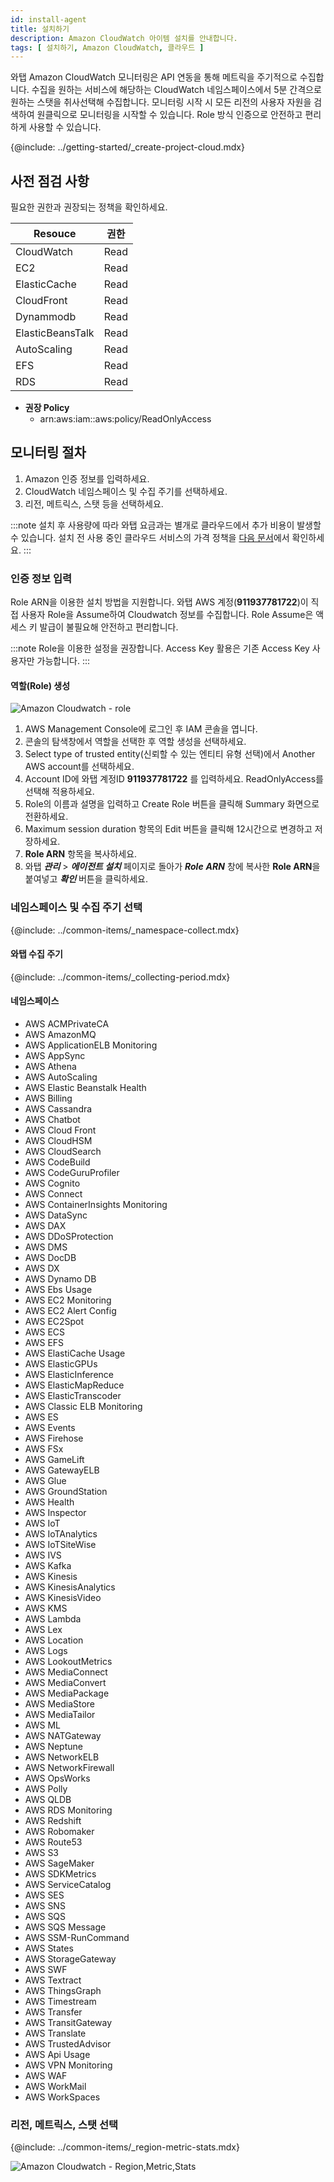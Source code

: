 ```yaml
---
id: install-agent
title: 설치하기
description: Amazon CloudWatch 아이템 설치를 안내합니다.
tags: [ 설치하기, Amazon CloudWatch, 클라우드 ]
---
```



와탭 Amazon CloudWatch 모니터링은 API 연동을 통해 메트릭을 주기적으로 수집합니다. 수집을 원하는 서비스에 해당하는 CloudWatch 네임스페이스에서 5분 간격으로 원하는 스탯을 취사선택해 수집합니다. 모니터링 시작 시 모든 리전의 사용자 자원을 검색하여 원클릭으로 모니터링을 시작할 수 있습니다. Role 방식 인증으로 안전하고 편리하게 사용할 수 있습니다. 

{@include: ../getting-started/_create-project-cloud.mdx}

## 사전 점검 사항

필요한 권한과 권장되는 정책을 확인하세요.

|Resouce|권한 |
|----|----|
|CloudWatch  |Read|
|EC2  |Read|
|ElasticCache  |Read|
|CloudFront  |Read|
|Dynammodb  |Read|
|ElasticBeansTalk  |Read|
|AutoScaling  |Read|
|EFS  |Read|
|RDS  |Read|

* **권장 Policy**
  * arn:aws:iam::aws:policy/ReadOnlyAccess

## 모니터링 절차

<!-- 사용자 와탭 콘솔에서 인티그레이션 프로젝트를 Amazon CloudWatch 사용 상태로 생성하세요. -->

1. Amazon 인증 정보를 입력하세요.
1. CloudWatch 네임스페이스 및 수집 주기를 선택하세요.
1. 리전, 메트릭스, 스탯 등을 선택하세요.

:::note
설치 후 사용량에 따라 와탭 요금과는 별개로 클라우드에서 추가 비용이 발생할 수 있습니다. 설치 전 사용 중인 클라우드 서비스의 가격 정책을 [다음 문서](https://aws.amazon.com/ko/cloudwatch/pricing/)에서 확인하세요.
:::

<!-- 

1. CloudWatch 네임스페이스 및 ***수집 주기***를 선택하세요.
1. ***리전***, ***메트릭스***, 스탯(***Average***, ***Maximum***, ***Medium***, ***Sum***) 등을 선택하세요.

## 인증 정보 입력

Role ARN을 이용한 설치 방법을 지원합니다. 

Amazon CloudWatch 인증 방법은 다음 두 가지 방법 중 하나를 선택할 수 있습니다.

* Accesskey
* Role ARN

-->

<!-- 

### Access / Secret 정보 입력

![Amazon Cloudwatch](https://img.whatap.io/media/images/amazon_cloudwatch_auth_dialog.png)

와탭 모니터링 용 Identity and Access Management(IAM) 사용자를 생성, 선정 하고 필요한 권한을 추가할 수 있습니다. 액세스 키를 생성하고 Access Key ID와 Secret을 와탭에 입력하세요. 

-->

### 인증 정보 입력 

Role ARN을 이용한 설치 방법을 지원합니다. 와탭 AWS 계정(**911937781722**)이 직접 사용자 Role을 Assume하여 Cloudwatch 정보를 수집합니다. Role Assume은 액세스 키 발급이 불필요해 안전하고 편리합니다.

:::note
Role을 이용한 설정을 권장합니다. Access Key 활용은 기존 Access Key 사용자만 가능합니다.
:::

#### 역할(Role) 생성

![Amazon Cloudwatch - role](https://img.whatap.io/media/images/amazon_cloudwatch_auth_role_dialog.png)

1. AWS Management Console에 로그인 후 IAM 콘솔을 엽니다.
1. 콘솔의 탐색창에서 역할을 선택한 후 역할 생성을 선택하세요.
1. Select type of trusted entity(신뢰할 수 있는 엔티티 유형 선택)에서 Another AWS account를 선택하세요.
1. Account ID에 와탭 계정ID **911937781722** 를 입력하세요. ReadOnlyAccess를 선택해 적용하세요.
1. Role의 이름과 설명을 입력하고 Create Role 버튼을 클릭해 Summary 화면으로 전환하세요.
1. Maximum session duration 항목의 Edit 버튼을 클릭해 12시간으로 변경하고 저장하세요. 
1. **Role ARN** 항목을 복사하세요.
1. 와탭 ***관리*** > ***에이전트 설치*** 페이지로 돌아가 ***Role*** ***ARN*** 창에 복사한 **Role ARN**을 붙여넣고 ***확인*** 버튼을 클릭하세요.

### 네임스페이스 및 수집 주기 선택

{@include: ../common-items/_namespace-collect.mdx}

<!-- ![Amazon Cloudwatch - Namespace](https://img.whatap.io/media/images/amazon_cloudwatch_setup_dialog_1st.png) -->

#### 와탭 수집 주기

{@include: ../common-items/_collecting-period.mdx} 

#### 네임스페이스

* AWS ACMPrivateCA
* AWS AmazonMQ
* AWS ApplicationELB Monitoring
* AWS AppSync
* AWS Athena
* AWS AutoScaling
* AWS Elastic Beanstalk Health
* AWS Billing
* AWS Cassandra
* AWS Chatbot
* AWS Cloud Front
* AWS CloudHSM
* AWS CloudSearch
* AWS CodeBuild
* AWS CodeGuruProfiler
* AWS Cognito
* AWS Connect
* AWS ContainerInsights Monitoring
* AWS DataSync
* AWS DAX
* AWS DDoSProtection
* AWS DMS
* AWS DocDB
* AWS DX
* AWS Dynamo DB
* AWS Ebs Usage
* AWS EC2 Monitoring
* AWS EC2 Alert Config
* AWS EC2Spot
* AWS ECS
* AWS EFS
* AWS ElastiCache Usage
* AWS ElasticGPUs
* AWS ElasticInference
* AWS ElasticMapReduce
* AWS ElasticTranscoder
* AWS Classic ELB Monitoring
* AWS ES
* AWS Events
* AWS Firehose
* AWS FSx
* AWS GameLift
* AWS GatewayELB
* AWS Glue
* AWS GroundStation
* AWS Health
* AWS Inspector
* AWS IoT
* AWS IoTAnalytics
* AWS IoTSiteWise
* AWS IVS
* AWS Kafka
* AWS Kinesis
* AWS KinesisAnalytics
* AWS KinesisVideo
* AWS KMS
* AWS Lambda
* AWS Lex
* AWS Location
* AWS Logs
* AWS LookoutMetrics
* AWS MediaConnect
* AWS MediaConvert
* AWS MediaPackage
* AWS MediaStore
* AWS MediaTailor
* AWS ML
* AWS NATGateway
* AWS Neptune
* AWS NetworkELB
* AWS NetworkFirewall
* AWS OpsWorks
* AWS Polly
* AWS QLDB
* AWS RDS Monitoring
* AWS Redshift
* AWS Robomaker
* AWS Route53
* AWS S3
* AWS SageMaker
* AWS SDKMetrics
* AWS ServiceCatalog
* AWS SES
* AWS SNS
* AWS SQS
* AWS SQS Message
* AWS SSM-RunCommand
* AWS States
* AWS StorageGateway
* AWS SWF
* AWS Textract
* AWS ThingsGraph
* AWS Timestream
* AWS Transfer
* AWS TransitGateway
* AWS Translate
* AWS TrustedAdvisor
* AWS Api Usage
* AWS VPN Monitoring
* AWS WAF
* AWS WorkMail
* AWS WorkSpaces

### 리전, 메트릭스, 스탯 선택

{@include: ../common-items/_region-metric-stats.mdx}

![Amazon Cloudwatch - Region,Metric,Stats](https://img.whatap.io/media/images/amazon_cloudwatch_setup_dialog_2nd.png)

<!-- 이미지 최신화 필요 230127 -->